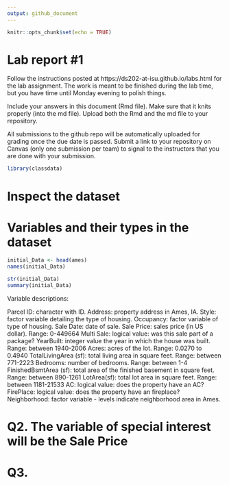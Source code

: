 ```yaml
---
output: github_document
---
```


<!-- README.md is generated from README.Rmd. Please edit the README.Rmd file -->


```r
knitr::opts_chunk$set(echo = TRUE)
```

# Lab report #1

Follow the instructions posted at https://ds202-at-isu.github.io/labs.html for the lab assignment. The work is meant to be finished during the lab time, but you have time until Monday evening to polish things.

Include your answers in this document (Rmd file). Make sure that it knits properly (into the md file). Upload both the Rmd and the md file to your repository.  

All submissions to the github repo will be automatically uploaded for grading once the due date is passed.
Submit a link to your repository on Canvas (only one submission per team) to signal to the instructors that you are done with your submission.

```r
library(classdata)

```


# Inspect the dataset

# Variables and their types in the dataset
```r

initial_Data <- head(ames)
names(initial_Data)
```
```r
str(initial_Data)
summary(initial_Data)
```
Variable descriptions:

Parcel ID: character with ID.
Address: property address in Ames, IA.
Style: factor variable detailing the type of housing.
Occupancy: factor variable of type of housing.
Sale Date: date of sale.
Sale Price:
  sales price (in US dollar). 
  Range: 0-449664
Multi Sale: logical value: was this sale part of a package?
YearBuilt: 
  integer value the year in which the house was built.
  Range: between 1940-2006
Acres: 
  acres of the lot.
  Range: 0.0270 to 0.4940
TotalLivingArea (sf): 
  total living area in square feet.
  Range: between 771-2223
Bedrooms: 
  number of bedrooms.
  Range: between 1-4
FinishedBsmtArea (sf): 
  total area of the finished basement in square feet.
  Range: between 890-1261
LotArea(sf): 
  total lot area in square feet.
  Range: between 1181-21533 
AC: logical value: does the property have an AC?
FirePlace: logical value: does the property have an fireplace?
Neighborhood: factor variable - levels indicate neighborhood area in Ames. 

# Q2. The variable of special interest will be the Sale Price


# Q3. 

